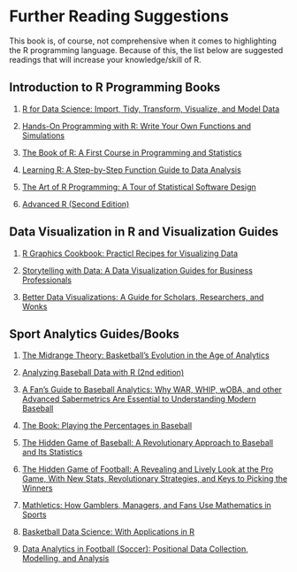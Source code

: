 # Further Reading Suggestions {#sec-appendix-reading}

This book is, of course, not comprehensive when it comes to highlighting the R programming language. Because of this, the list below are suggested readings that will increase your knowledge/skill of R.

## Introduction to R Programming Books

1.  [R for Data Science: Import, Tidy, Transform, Visualize, and Model Data](https://amzn.to/3ovLXUB)

2.  [Hands-On Programming with R: Write Your Own Functions and Simulations](https://amzn.to/3PYUVWf)

3.  [The Book of R: A First Course in Programming and Statistics](https://amzn.to/3J8lWEv)

4.  [Learning R: A Step-by-Step Function Guide to Data Analysis](https://amzn.to/3zcjYhA)

5.  [The Art of R Programming: A Tour of Statistical Software Design](https://amzn.to/3OBMjn2)

6.  [Advanced R (Second Edition)](https://amzn.to/3zbBT8f)

## Data Visualization in R and Visualization Guides

1.  [R Graphics Cookbook: Practicl Recipes for Visualizing Data](https://amzn.to/3oulxTa)

2.  [Storytelling with Data: A Data Visualization Guides for Business Professionals](https://amzn.to/3PAOB7y)

3.  [Better Data Visualizations: A Guide for Scholars, Researchers, and Wonks](https://amzn.to/3PE3QfP)

## Sport Analytics Guides/Books

1.  [The Midrange Theory: Basketball's Evolution in the Age of Analytics](https://amzn.to/3PE2LEK)

2.  [Analyzing Baseball Data with R (2nd edition)](https://amzn.to/3vgIyNl)

3.  [A Fan's Guide to Baseball Analytics: Why WAR, WHIP, wOBA, and other Advanced Sabermetrics Are Essential to Understanding Modern Baseball](https://amzn.to/3zwXcCA)

4.  [The Book: Playing the Percentages in Baseball](https://amzn.to/3vgR3rM)

5.  [The Hidden Game of Baseball: A Revolutionary Approach to Baseball and Its Statistics](https://amzn.to/3oy66t4)

6.  [The Hidden Game of Football: A Revealing and Lively Look at the Pro Game, With New Stats, Revolutionary Strategies, and Keys to Picking the Winners](https://amzn.to/3PZt7kf)

7.  [Mathletics: How Gamblers, Managers, and Fans Use Mathematics in Sports](https://amzn.to/3zwXysU)

8.  [Basketball Data Science: With Applications in R](https://amzn.to/3Bnd23U)

9.  [Data Analytics in Football (Soccer): Positional Data Collection, Modelling, and Analysis](https://amzn.to/3PE4bPA)
